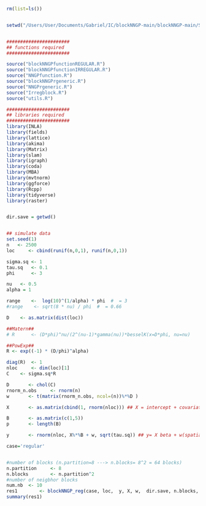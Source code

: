 ```r
rm(list=ls())


setwd("/Users/User/Documents/Gabriel/IC/blockNNGP-main/blockNNGP-main/SimulationStudy/Gaussian_example/")


#######################
## functions required
####################### 

source("blockNNGPfunctionREGULAR.R")
source("blockNNGPfunctionIRREGULAR.R")
source("NNGPfunction.R")
source("blockNNGPrgeneric.R")
source("NNGPrgeneric.R")
source("Irregblock.R")
source("utils.R")

#######################
## libraries required
####################### 
library(INLA)
library(fields)
library(lattice)
library(akima) 
library(Matrix)
library(slam)
library(igraph)
library(coda)
library(MBA)
library(mvtnorm)
library(ggforce)
library(Rcpp)
library(tidyverse)
library(raster)


dir.save = getwd()


## simulate data
set.seed(1)
n 	<- 2500
loc 	<- cbind(runif(n,0,1), runif(n,0,1))

sigma.sq <- 1
tau.sq	 <- 0.1
phi 	 <- 3

nu 	 <- 0.5
alpha = 1

range    <-  log(10)^(1/alpha) * phi  #  = 3
#range    <- sqrt(8 * nu) / phi  #  = 0.66

D 	 <- as.matrix(dist(loc))
```

```r
##Matern##
# R 	 <- (D*phi)^nu/(2^(nu-1)*gamma(nu))*besselK(x=D*phi, nu=nu)
```

```r
##PowExp##
R <- exp((-1) * (D/phi)^alpha)
```

```r
diag(R)  <- 1
nloc 	 <- dim(loc)[1]
C 	 <- sigma.sq*R

D 	 	<- chol(C)
rnorm_n.obs 	<- rnorm(n)
w 		<- t(matrix(rnorm_n.obs, ncol=(n))%*%D )

X 		<- as.matrix(cbind(1, rnorm(nloc))) ## X = intercept + covariate

B 		<- as.matrix(c(1,5))
p 		<- length(B)

y 		<- rnorm(nloc, X%*%B + w, sqrt(tau.sq)) ## y= X beta + w(spatial) + nugget

```

```r
case='regular'


#number of blocks (n.partition=8 ---> n.blocks= 8^2 = 64 blocks)
n.partition 	<- 8
n.blocks    	<- n.partition^2
#number of neigbhor blocks
num.nb 	<- 10
res1 	 	<- blockNNGP_reg(case, loc,  y, X, w,  dir.save, n.blocks, num.nb)
summary(res1)
```